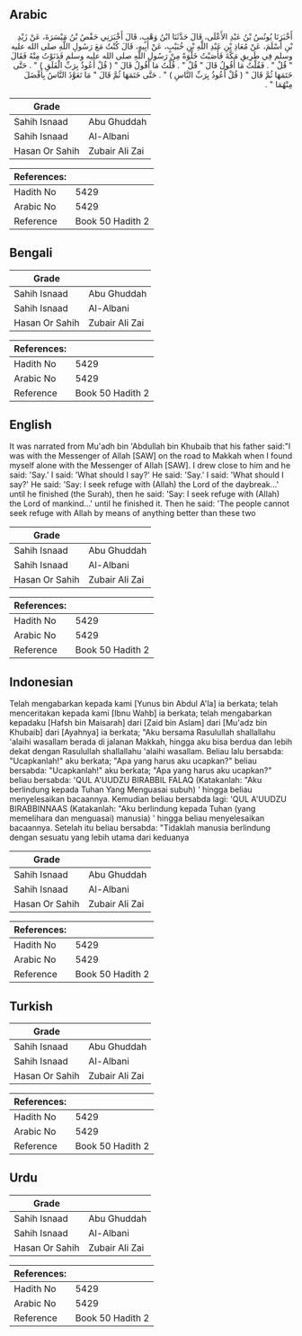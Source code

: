 ## Arabic


<div dir="rtl" lang="ar" style={{fontSize:'larger',backgroundColor:'#f8f9fa',padding:20}}>
أَخْبَرَنَا يُونُسُ بْنُ عَبْدِ الأَعْلَى، قَالَ حَدَّثَنَا ابْنُ وَهْبٍ، قَالَ أَخْبَرَنِي حَفْصُ بْنُ مَيْسَرَةَ، عَنْ زَيْدِ بْنِ أَسْلَمَ، عَنْ مُعَاذِ بْنِ عَبْدِ اللَّهِ بْنِ خُبَيْبٍ، عَنْ أَبِيهِ، قَالَ كُنْتُ مَعَ رَسُولِ اللَّهِ صلى الله عليه وسلم فِي طَرِيقِ مَكَّةَ فَأَصَبْتُ خَلْوَةً مِنْ رَسُولِ اللَّهِ صلى الله عليه وسلم فَدَنَوْتُ مِنْهُ فَقَالَ ‏"‏ قُلْ ‏"‏ ‏.‏ فَقُلْتُ مَا أَقُولُ قَالَ ‏"‏ قُلْ ‏"‏ ‏.‏ قُلْتُ مَا أَقُولُ قَالَ ‏"‏ ‏(‏ قُلْ أَعُوذُ بِرَبِّ الْفَلَقِ ‏)‏ ‏"‏ ‏.‏ حَتَّى خَتَمَهَا ثُمَّ قَالَ ‏"‏ ‏(‏ قُلْ أَعُوذُ بِرَبِّ النَّاسِ ‏)‏ ‏"‏ ‏.‏ حَتَّى خَتَمَهَا ثُمَّ قَالَ ‏"‏ مَا تَعَوَّذَ النَّاسُ بِأَفْضَلَ مِنْهُمَا ‏"‏ ‏.‏
</div>
<div style={{backgroundColor:'#f8f9fa',padding:20, marginBottom: 10}}><table> <thead> <tr> <th>Grade</th> <th></th> </tr> </thead> <tbody> <tr><td>Sahih Isnaad</td><td>Abu Ghuddah</td></tr><tr><td>Sahih Isnaad</td><td>Al-Albani</td></tr><tr><td>Hasan Or Sahih</td><td>Zubair Ali Zai</td></tr></tbody></table><table> <thead> <tr> <th>References:</th> <th></th> </tr> </thead> <tbody><tr><td>Hadith No</td><td>5429</td></tr><tr><td>Arabic No</td><td>5429</td></tr><tr><td>Reference</td><td>Book 50 Hadith 2</td></tr></tbody></table></div>

## Bengali


<div dir="ltr" lang="bn" style={{fontSize:'larger',backgroundColor:'#f8f9fa',padding:20}}>

</div>
<div style={{backgroundColor:'#f8f9fa',padding:20, marginBottom: 10}}><table> <thead> <tr> <th>Grade</th> <th></th> </tr> </thead> <tbody> <tr><td>Sahih Isnaad</td><td>Abu Ghuddah</td></tr><tr><td>Sahih Isnaad</td><td>Al-Albani</td></tr><tr><td>Hasan Or Sahih</td><td>Zubair Ali Zai</td></tr></tbody></table><table> <thead> <tr> <th>References:</th> <th></th> </tr> </thead> <tbody><tr><td>Hadith No</td><td>5429</td></tr><tr><td>Arabic No</td><td>5429</td></tr><tr><td>Reference</td><td>Book 50 Hadith 2</td></tr></tbody></table></div>

## English


<div dir="ltr" lang="en" style={{fontSize:'larger',backgroundColor:'#f8f9fa',padding:20}}>
It was narrated from Mu'adh bin 'Abdullah bin Khubaib that his father said:"I was with the Messenger of Allah [SAW] on the road to Makkah when I found myself alone with the Messenger of Allah [SAW]. I drew close to him and he said: 'Say.' I said: 'What should I say?' He said: 'Say.' I said: 'What should I say?' He said: 'Say: I seek refuge with (Allah) the Lord of the daybreak...' until he finished (the Surah), then he said: 'Say: I seek refuge with (Allah) the Lord of mankind...' until he finished it. Then he said: 'The people cannot seek refuge with Allah by means of anything better than these two
</div>
<div style={{backgroundColor:'#f8f9fa',padding:20, marginBottom: 10}}><table> <thead> <tr> <th>Grade</th> <th></th> </tr> </thead> <tbody> <tr><td>Sahih Isnaad</td><td>Abu Ghuddah</td></tr><tr><td>Sahih Isnaad</td><td>Al-Albani</td></tr><tr><td>Hasan Or Sahih</td><td>Zubair Ali Zai</td></tr></tbody></table><table> <thead> <tr> <th>References:</th> <th></th> </tr> </thead> <tbody><tr><td>Hadith No</td><td>5429</td></tr><tr><td>Arabic No</td><td>5429</td></tr><tr><td>Reference</td><td>Book 50 Hadith 2</td></tr></tbody></table></div>

## Indonesian


<div dir="ltr" lang="id" style={{fontSize:'larger',backgroundColor:'#f8f9fa',padding:20}}>
Telah mengabarkan kepada kami [Yunus bin Abdul A'la] ia berkata; telah menceritakan kepada kami [Ibnu Wahb] ia berkata; telah mengabarkan kepadaku [Hafsh bin Maisarah] dari [Zaid bin Aslam] dari [Mu'adz bin Khubaib] dari [Ayahnya] ia berkata; "Aku bersama Rasulullah shallallahu 'alaihi wasallam berada di jalanan Makkah, hingga aku bisa berdua dan lebih dekat dengan Rasulullah shallallahu 'alaihi wasallam. Beliau lalu bersabda: "Ucapkanlah!" aku berkata; "Apa yang harus aku ucapkan?" beliau bersabda: "Ucapkanlah!" aku berkata; "Apa yang harus aku ucapkan?" beliau bersabda: 'QUL A'UUDZU BIRABBIL FALAQ (Katakanlah: "Aku berlindung kepada Tuhan Yang Menguasai subuh) ' hingga beliau menyelesaikan bacaannya. Kemudian beliau bersabda lagi: 'QUL A'UUDZU BIRABBINNAAS (Katakanlah: "Aku berlindung kepada Tuhan (yang memelihara dan menguasai) manusia) ' hingga beliau menyelesaikan bacaannya. Setelah itu beliau bersabda: "Tidaklah manusia berlindung dengan sesuatu yang lebih utama dari keduanya
</div>
<div style={{backgroundColor:'#f8f9fa',padding:20, marginBottom: 10}}><table> <thead> <tr> <th>Grade</th> <th></th> </tr> </thead> <tbody> <tr><td>Sahih Isnaad</td><td>Abu Ghuddah</td></tr><tr><td>Sahih Isnaad</td><td>Al-Albani</td></tr><tr><td>Hasan Or Sahih</td><td>Zubair Ali Zai</td></tr></tbody></table><table> <thead> <tr> <th>References:</th> <th></th> </tr> </thead> <tbody><tr><td>Hadith No</td><td>5429</td></tr><tr><td>Arabic No</td><td>5429</td></tr><tr><td>Reference</td><td>Book 50 Hadith 2</td></tr></tbody></table></div>

## Turkish


<div dir="ltr" lang="tr" style={{fontSize:'larger',backgroundColor:'#f8f9fa',padding:20}}>

</div>
<div style={{backgroundColor:'#f8f9fa',padding:20, marginBottom: 10}}><table> <thead> <tr> <th>Grade</th> <th></th> </tr> </thead> <tbody> <tr><td>Sahih Isnaad</td><td>Abu Ghuddah</td></tr><tr><td>Sahih Isnaad</td><td>Al-Albani</td></tr><tr><td>Hasan Or Sahih</td><td>Zubair Ali Zai</td></tr></tbody></table><table> <thead> <tr> <th>References:</th> <th></th> </tr> </thead> <tbody><tr><td>Hadith No</td><td>5429</td></tr><tr><td>Arabic No</td><td>5429</td></tr><tr><td>Reference</td><td>Book 50 Hadith 2</td></tr></tbody></table></div>

## Urdu


<div dir="rtl" lang="ur" style={{fontSize:'larger',backgroundColor:'#f8f9fa',padding:20}}>

</div>
<div style={{backgroundColor:'#f8f9fa',padding:20, marginBottom: 10}}><table> <thead> <tr> <th>Grade</th> <th></th> </tr> </thead> <tbody> <tr><td>Sahih Isnaad</td><td>Abu Ghuddah</td></tr><tr><td>Sahih Isnaad</td><td>Al-Albani</td></tr><tr><td>Hasan Or Sahih</td><td>Zubair Ali Zai</td></tr></tbody></table><table> <thead> <tr> <th>References:</th> <th></th> </tr> </thead> <tbody><tr><td>Hadith No</td><td>5429</td></tr><tr><td>Arabic No</td><td>5429</td></tr><tr><td>Reference</td><td>Book 50 Hadith 2</td></tr></tbody></table></div>
